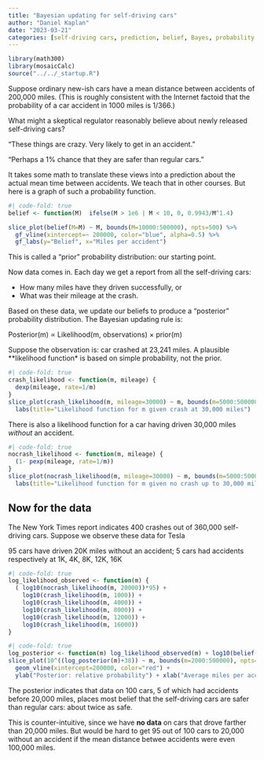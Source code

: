 ```yaml
---
title: "Bayesian updating for self-driving cars"
author: "Daniel Kaplan"
date: "2023-03-21"
categories: [self-driving cars, prediction, belief, Bayes, probability distribution, likelihood]
---
```


```r
library(math300)
library(mosaicCalc)
source("../../_startup.R")
```

Suppose ordinary new-ish cars have a mean distance between accidents of 200,000 miles. (This is roughly consistent with the Internet factoid that the probability of a car accident in 1000 miles is 1/366.)

What might a skeptical regulator reasonably believe about newly released self-driving cars? 

"These things are crazy. Very likely to get in an accident."

"Perhaps a 1% chance that they are safer than regular cars."




It takes some math to translate these views into a prediction about the actual mean time between accidents. We teach that in other courses. But here is a graph of such a probability function.

```r
#| code-fold: true
belief <- function(M)  ifelse(M > 1e6 | M < 10, 0, 0.9943/M^1.4)

slice_plot(belief(M=M) ~ M, bounds(M=10000:500000), npts=500) %>%
  gf_vline(xintercept=~ 200000, color="blue", alpha=0.5) %>%
  gf_labs(y="Belief", x="Miles per accident")
```

This is called a "prior" probability distribution: our starting point.

Now data comes in. Each day we get a report from all the self-driving cars:

- How many miles have they driven successfully, or
- What was their mileage at the crash.

Based on these data, we update our beliefs to produce a "posterior" probability distribution. The Bayesian updating rule is:

Posterior(m) $\propto$ Likelihood(m, observations) $\times$ prior(m)

Suppose the observation is: car crashed at 23,241 miles. A plausible **likelihood function* is based on simple probability, not the prior. 

```r
#| code-fold: true
crash_likelihood <- function(m, mileage) {
  dexp(mileage, rate=1/m) 
}
slice_plot(crash_likelihood(m, mileage=30000) ~ m, bounds(m=5000:500000)) +
  labs(title="Likelihood function for m given crash at 30,000 miles")
```

There is also a likelihood function for a car having driven 30,000 miles *without* an accident.

```r
#| code-fold: true
nocrash_likelihood <- function(m, mileage) {
  (1- pexp(mileage, rate=1/m)) 
}
slice_plot(nocrash_likelihood(m, mileage=30000) ~ m, bounds(m=5000:500000)) +
  labs(title="Likelihood function for m given no crash up to 30,000 miles")
```


## Now for the data

The New York Times report indicates 400 crashes out of 360,000 self-driving cars.
Suppose we observe these data for Tesla

95 cars have driven 20K miles without an accident; 
5 cars had accidents respectively at 1K, 4K, 8K, 12K, 16K 

```r
#| code-fold: true
log_likelihood_observed <- function(m) {
  ( log10(nocrash_likelihood(m, 20000))*95) +
    log10(crash_likelihood(m, 1000)) +
    log10(crash_likelihood(m, 4000)) +
    log10(crash_likelihood(m, 8000)) +
    log10(crash_likelihood(m, 12000)) +
    log10(crash_likelihood(m, 16000)) 
}
```

```r
#| code-fold: true
log_posterior <- function(m) log_likelihood_observed(m) + log10(belief(m))
slice_plot(10^((log_posterior(m)+38)) ~ m, bounds(m=2000:500000), npts=1001) +
  geom_vline(xintercept=200000, color="red") +
  ylab("Posterior: relative probability") + xlab("Average miles per accident")
```

The posterior indicates that data on 100 cars, 5 of which had accidents before 20,000 miles, places most belief that the self-driving cars are safer than regular cars: about twice as safe.

This is counter-intuitive, since we have **no data** on cars that drove farther than 20,000 miles. But would be hard to get 95 out of 100 cars to 20,000 without an accident if the mean distance betwee accidents were even 100,000 miles.
